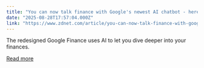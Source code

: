 ```yaml
---
title: "You can now talk finance with Google's newest AI chatbot - here's how"
date: "2025-08-28T17:57:04.000Z"
link: "https://www.zdnet.com/article/you-can-now-talk-finance-with-googles-newest-ai-chatbot-heres-how/"
---
```


The redesigned Google Finance uses AI to let you dive deeper into your finances.

[Read more](https://www.zdnet.com/article/you-can-now-talk-finance-with-googles-newest-ai-chatbot-heres-how/)
